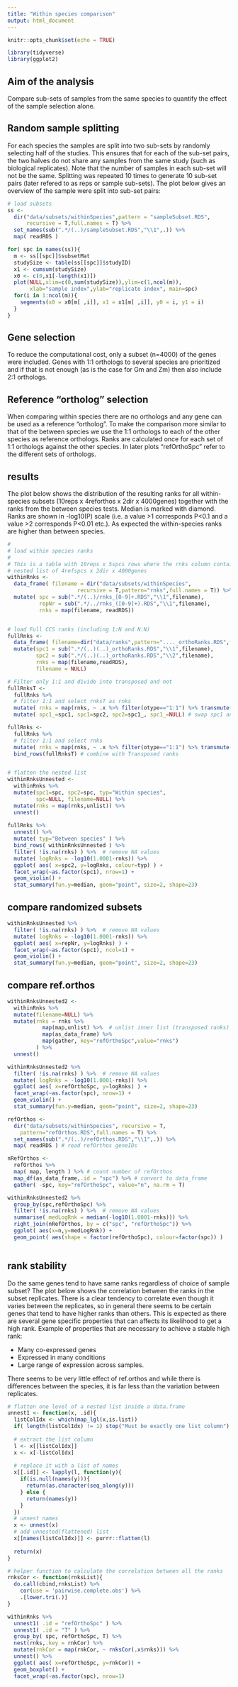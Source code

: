 ```yaml
---
title: "Within species comparison"
output: html_document
---
```


```r
knitr::opts_chunk$set(echo = TRUE)
```

```r
library(tidyverse)
library(ggplot2)
```

## Aim of the analysis

Compare sub-sets of samples from the same species to quantify the effect of the sample selection alone.

## Random sample splitting

For each species the samples are split into two sub-sets by randomly selecting half of the studies. This ensures that for each of the sub-set pairs, the two halves do not share any samples from the same study (such as biological replicates). Note that the number of samples in each sub-set will not be the same. Splitting was repeated 10 times to generate 10 sub-set pairs (later refered to as reps or sample sub-sets). The plot below gives an overview of the sample were split into sub-set pairs:

```r

# load subsets
ss <- 
  dir("data/subsets/withinSpecies",pattern = "sampleSubset.RDS",
      recursive = T,full.names = T) %>% 
  set_names(sub(".*/(..)/sampleSubset.RDS","\\1",.)) %>% 
  map( readRDS )

for( spc in names(ss)){
  m <- ss[[spc]]$subsetMat
  studySize <- table(ss[[spc]]$studyID)
  x1 <- cumsum(studySize)
  x0 <- c(0,x1[-length(x1)])
  plot(NULL,xlim=c(0,sum(studySize)),ylim=c(1,ncol(m)),
       xlab="sample index",ylab="replicate index", main=spc)
  for(i in 1:ncol(m)){
    segments(x0 = x0[m[ ,i]], x1 = x1[m[ ,i]], y0 = i, y1 = i)
  }
}

```


## Gene selection

To reduce the computational cost, only a subset (n=4000) of the genes were included. Genes with 1:1 orthologs to several species are prioritized and if that is not enough (as is the case for Gm and Zm) then also include 2:1 orthologs.

## Reference "ortholog" selection

When comparing within species there are no orthologs and any gene can be used as a reference "ortholog". To make the comparison more similar to that of the between species we use the 1:1 orthologs to each of the other species as reference orthologs. Ranks are calculated once for each set of 1:1 orthologs against the other species. In later plots "refOrthoSpc" refer to the different sets of orthologs.

## results

The plot below shows the distribution of the resulting ranks for all within-species subsets (10reps x 4reforthos x 2dir x 4000genes) together with the ranks from the between species tests. Median is marked with diamond. Ranks are shown in -log10(P) scale (i.e. a value >1 corresponds P<0.1 and a value >2 corresponds P<0.01 etc.). As expected the within-species ranks are higher than between species.


```r

#
# load within species ranks
#
# This is a table with 10reps x 5spcs rows where the rnks column contain a
# nested list of 4refspcs x 2dir x 4000genes
withinRnks <- 
  data_frame( filename = dir("data/subsets/withinSpecies",
                      recursive = T,pattern="rnks",full.names = T)) %>% 
  mutate( spc = sub(".*/(..)/rnks_[0-9]+.RDS","\\1",filename),
          repNr = sub(".*/../rnks_([0-9]+).RDS","\\1",filename),
          rnks = map(filename, readRDS))


# load Full CCS ranks (including 1:N and N:N)
fullRnks <-
  data_frame( filename=dir("data/ranks",pattern="...._orthoRanks.RDS",full.names = T)) %>% 
  mutate(spc1 = sub(".*/(..)(..)_orthoRanks.RDS","\\1",filename),
         spc2 = sub(".*/(..)(..)_orthoRanks.RDS","\\2",filename),
         rnks = map(filename,readRDS),
         filename = NULL)

# Filter only 1:1 and divide into transposed and not
fullRnksT <-
  fullRnks %>% 
  # filter 1:1 and select rnksT as rnks
  mutate( rnks = map(rnks, ~ .x %>% filter(otype=="1:1") %>% transmute(rnks = rnksT)) ) %>% 
  mutate( spc1_=spc1, spc1=spc2, spc2=spc1_, spc1_=NULL) # swap spc1 and spc2

fullRnks <- 
  fullRnks %>% 
  # filter 1:1 and select rnks
  mutate( rnks = map(rnks, ~ .x %>% filter(otype=="1:1") %>% transmute(rnks = rnks)) ) %>% 
  bind_rows(fullRnksT) # combine with Transposed ranks


# flatten the nested list
withinRnksUnnested <- 
  withinRnks %>%
  mutate(spc1=spc, spc2=spc, typ="Within species",
         spc=NULL, filename=NULL) %>% 
  mutate(rnks = map(rnks,unlist)) %>% 
  unnest()
  
fullRnks %>% 
  unnest() %>% 
  mutate( typ="Between species" ) %>% 
  bind_rows( withinRnksUnnested ) %>% 
  filter( !is.na(rnks) ) %>%  # remove NA values
  mutate( logRnks = -log10(1.0001-rnks)) %>% 
  ggplot( aes( x=spc2, y=logRnks, colour=typ) ) +
  facet_wrap(~as.factor(spc1), nrow=1) +
  geom_violin() +
  stat_summary(fun.y=median, geom="point", size=2, shape=23)


```


## compare randomized subsets


```r
withinRnksUnnested %>% 
  filter( !is.na(rnks) ) %>%  # remove NA values
  mutate( logRnks = -log10(1.0001-rnks)) %>% 
  ggplot( aes( x=repNr, y=logRnks) ) +
  facet_wrap(~as.factor(spc1), ncol=1) +
  geom_violin() +
  stat_summary(fun.y=median, geom="point", size=2, shape=23)

```


## compare ref.orthos

```r
withinRnksUnnested2 <- 
  withinRnks %>%
  mutate(filename=NULL) %>% 
  mutate(rnks = rnks %>% 
           map(map,unlist) %>%  # unlist inner list (transposed ranks)
           map(as_data_frame) %>% 
           map(gather, key="refOrthoSpc",value="rnks")
         ) %>% 
  unnest()

withinRnksUnnested2 %>% 
  filter( !is.na(rnks) ) %>%  # remove NA values
  mutate( logRnks = -log10(1.0001-rnks)) %>% 
  ggplot( aes( x=refOrthoSpc, y=logRnks) ) +
  facet_wrap(~as.factor(spc), nrow=1) +
  geom_violin() +
  stat_summary(fun.y=median, geom="point", size=2, shape=23)
```



```r
refOrthos <- 
  dir("data/subsets/withinSpecies", recursive = T,
    pattern="refOrthos.RDS",full.names = T) %>% 
  set_names(sub(".*/(..)/refOrthos.RDS","\\1",.)) %>% 
  map( readRDS ) # read refOrthos geneIDs

nRefOrthos <- 
  refOrthos %>% 
  map( map, length ) %>% # count number of refOrthos
  map_df(as_data_frame,.id = "spc") %>% # convert to data_frame
  gather( -spc, key="refOrthoSpc", value="n", na.rm = T)

withinRnksUnnested2 %>% 
  group_by(spc,refOrthoSpc) %>% 
  filter( !is.na(rnks) ) %>%  # remove NA values
  summarise( medLogRnk = median(-log10(1.0001-rnks))) %>% 
  right_join(nRefOrthos, by = c("spc", "refOrthoSpc")) %>% 
  ggplot( aes(x=n,y=medLogRnk)) +
  geom_point( aes(shape = factor(refOrthoSpc), colour=factor(spc)) )
  
```


## rank stability

Do the same genes tend to have same ranks regardless of choice of sample subset? The plot below shows the correlation between the ranks in the subset replicates. There is a clear tendency to correlate even though it varies between the replicates, so in general there seems to be certain genes that tend to have higher ranks than others. This is expected as there are several gene specific properties that can affects its likelihood to get a high rank. Example of properties that are necessary to achieve a stable high rank:

* Many co-expressed genes
* Expressed in many conditions
* Large range of expression across samples.

There seems to be very little effect of ref.orthos and while there is differences between the species, it is far less than the variation between replicates.

```r
# flatten one level of a nested list inside a data.frame
unnest1 <- function(x, .id){
  listColIdx <- which(map_lgl(x,is.list))
  if( length(listColIdx) != 1) stop("Must be exactly one list column")
  
  # extract the list column
  l <- x[[listColIdx]]
  x <- x[-listColIdx]
  
  # replace it with a list of names
  x[[.id]] <- lapply(l, function(y){
    if(is.null(names(y))){
      return(as.character(seq_along(y)))
    } else {
      return(names(y))
    }
  })
  # unnest names
  x <- unnest(x)
  # add unnested(flattened) list
  x[[names(listColIdx)]] <- purrr::flatten(l)
  
  return(x)
}

# helper function to calculate the correlation between all the ranks
rnksCor <- function(rnksList){
  do.call(cbind,rnksList) %>% 
    cor(use = 'pairwise.complete.obs') %>% 
    .[lower.tri(.)]
}

withinRnks %>% 
  unnest1( .id = "refOrthoSpc" ) %>% 
  unnest1( .id = "T" ) %>% 
  group_by( spc, refOrthoSpc, T) %>% 
  nest(rnks,.key = rnkCor) %>% 
  mutate(rnkCor = map(rnkCor, ~ rnksCor(.x$rnks))) %>%
  unnest() %>% 
  ggplot( aes( x=refOrthoSpc, y=rnkCor)) +
  geom_boxplot() +
  facet_wrap(~as.factor(spc), nrow=1)

```


